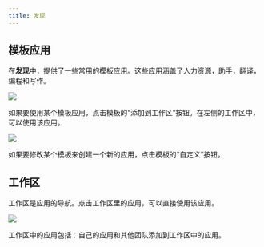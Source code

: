 ```yaml
---
title: 发现
---
```


## 模板应用

在**发现**中，提供了一些常用的模板应用。这些应用涵盖了人力资源，助手，翻译，编程和写作。

![](https://assets-docs.dify.ai/dify-enterprise-mintlify/zh_CN/guides/workspace/37573570e27ed988331fee18a7a30ce1.png)

如果要使用某个模板应用，点击模板的“添加到工作区”按钮。在左侧的工作区中，可以使用该应用。

![](https://assets-docs.dify.ai/dify-enterprise-mintlify/zh_CN/guides/workspace/3688257e46ca0ec4e9c23dbe19653d20.png)

如果要修改某个模板来创建一个新的应用，点击模板的“自定义”按钮。

## 工作区

工作区是应用的导航。点击工作区里的应用，可以直接使用该应用。

![](https://assets-docs.dify.ai/dify-enterprise-mintlify/zh_CN/guides/workspace/aa95de9ca884480c7c52a6ee7239de1d.jpeg)

工作区中的应用包括：自己的应用和其他团队添加到工作区中的应用。
